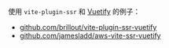 使用 `vite-plugin-ssr` 和 [Vuetify](https://vuetifyjs.com/) 的例子：
 - [github.com/brillout/vite-plugin-ssr-vuetify](https://github.com/brillout/vite-plugin-ssr-vuetify)
 - [github.com/jamesladd/aws-vite-ssr-vuetify](https://github.com/jamesladd/aws-vite-ssr-vuetify)

